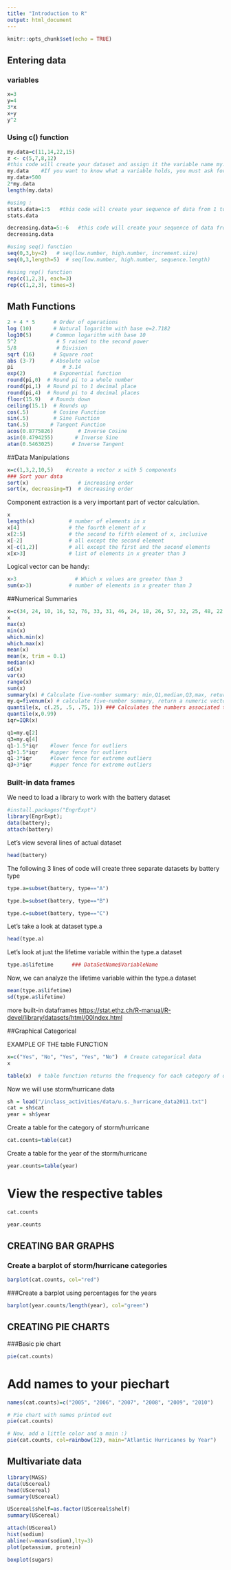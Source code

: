 ```yaml
---
title: "Introduction to R"
output: html_document
---
```


```r
knitr::opts_chunk$set(echo = TRUE)
```

## Entering data

### variables

```r
x=3  
y=4
3*x
x+y
y^2
```

### Using c() function

```r
my.data=c(11,14,22,15)
z <- c(5,7,8,12)
#this code will create your dataset and assign it the variable name my.data
my.data    #If you want to know what a variable holds, you must ask for it by name
my.data+500
2*my.data
length(my.data)

#using :
stats.data=1:5   #this code will create your sequence of data from 1 to 5, by increments of 1
stats.data   

decreasing.data=5:-6   #this code will create your sequence of data from 5 to -6, by increments of -1
decreasing.data   

#using seq() function
seq(0,3,by=2)   # seq(low.number, high.number, increment.size)
seq(0,3,length=5)  # seq(low.number, high.number, sequence.length)

#using rep() function
rep(c(1,2,3), each=3) 
rep(c(1,2,3), times=3) 
```

## Math Functions

```r
2 + 4 * 5      # Order of operations
log (10)       # Natural logarithm with base e=2.7182
log10(5)      # Common logarithm with base 10
5^2             # 5 raised to the second power
5/8             # Division
sqrt (16)      # Square root
abs (3-7)     # Absolute value 
pi                # 3.14
exp(2)         # Exponential function 
round(pi,0)  # Round pi to a whole number
round(pi,1)  # Round pi to 1 decimal place
round(pi,4)  # Round pi to 4 decimal places
floor(15.9)   # Rounds down
ceiling(15.1)  # Rounds up
cos(.5)        # Cosine Function
sin(.5)        # Sine Function
tan(.5)       # Tangent Function
acos(0.8775826)        # Inverse Cosine
asin(0.4794255)       # Inverse Sine
atan(0.5463025)      # Inverse Tangent
```

##Data Manipulations

```r
x=c(1,3,2,10,5)    #create a vector x with 5 components 
### Sort your data
sort(x)                # increasing order 
sort(x, decreasing=T)  # decreasing order 
```

Component extraction is a very important part of vector calculation.

```r
x 
length(x)           # number of elements in x 
x[4]                # the fourth element of x 
x[2:5]              # the second to fifth element of x, inclusive 
x[-2]               # all except the second element 
x[-c(1,2)]          # all except the first and the second elements
x[x>3]              # list of elements in x greater than 3 
```

Logical vector can be handy:

```r
x>3                   # Which x values are greater than 3
sum(x>3)            # number of elements in x greater than 3 
```

##Numerical Summaries

```r
x=c(34, 24, 10, 16, 52, 76, 33, 31, 46, 24, 18, 26, 57, 32, 25, 48, 22, 48, 29, 19)
x
max(x)
min(x)
which.min(x)
which.max(x)
mean(x)
mean(x, trim = 0.1)
median(x)
sd(x)
var(x)
range(x)
sum(x)
summary(x) # Calculate five-number summary: min,Q1,median,Q3,max, return an object
my.q=fivenum(x) # calculate five-number summary, return a numeric vector
quantile(x, c(.25, .5, .75, 1)) ### Calculates the numbers associated to defined percentiles
quantile(x,0.99)
iqr=IQR(x)

q1=my.q[2]
q3=my.q[4]
q1-1.5*iqr    #lower fence for outliers
q3+1.5*iqr    #upper fence for outliers
q1-3*iqr      #lower fence for extreme outliers
q3+3*iqr      #upper fence for extreme outliers
```

### Built-in data frames

We need to load a library to work with the battery dataset

```r
#install.packages("EngrExpt")
library(EngrExpt);
data(battery); 
attach(battery)

```

Let's view several lines of actual dataset

```r
head(battery)
```

The following 3 lines of code will create three separate datasets by battery type

```r
type.a=subset(battery, type=="A")

type.b=subset(battery, type=="B")

type.c=subset(battery, type=="C")
```

Let's take a look at dataset type.a

```r
head(type.a)
```

Let's look at just the lifetime variable within the type.a dataset

```r
type.a$lifetime      ### DataSetName$VariableName
```

Now, we can analyze the lifetime variable within the type.a dataset

```r
mean(type.a$lifetime)
sd(type.a$lifetime)
```

more built-in dataframes <https://stat.ethz.ch/R-manual/R-devel/library/datasets/html/00Index.html>

##Graphical Categorical

EXAMPLE OF THE table FUNCTION

```r
x=c("Yes", "No", "Yes", "Yes", "No")  # Create categorical data
x

table(x)  # table function returns the frequency for each category of data
```

Now we will use storm/hurricane data

```r
sh = load("/inclass_activities/data/u.s._hurricane_data2011.txt")
cat = sh$cat
year = sh$year
```

Create a table for the category of storm/hurricane

```r
cat.counts=table(cat)
```

Create a table for the year of the storm/hurricane

```r
year.counts=table(year) 
```

# View the respective tables

```r
cat.counts

year.counts  
```

## CREATING BAR GRAPHS

### Create a barplot of storm/hurricane categories

```r
barplot(cat.counts, col="red") 
```

###Create a barplot using percentages for the years

```r
barplot(year.counts/length(year), col="green") 
```

## CREATING PIE CHARTS

###Basic pie chart

```r
pie(cat.counts) 
```

# Add names to your piechart

```r
names(cat.counts)=c("2005", "2006", "2007", "2008", "2009", "2010")  

# Pie chart with names printed out
pie(cat.counts) 

# Now, add a little color and a main :)  
pie(cat.counts, col=rainbow(12), main="Atlantic Hurricanes by Year") 
```

## Multivariate data

```r
library(MASS)
data(UScereal)
head(UScereal)
summary(UScereal)

UScereal$shelf=as.factor(UScereal$shelf)
summary(UScereal)

attach(UScereal)
hist(sodium) 
abline(v=mean(sodium),lty=3)
plot(potassium, protein) 

boxplot(sugars) 
```
